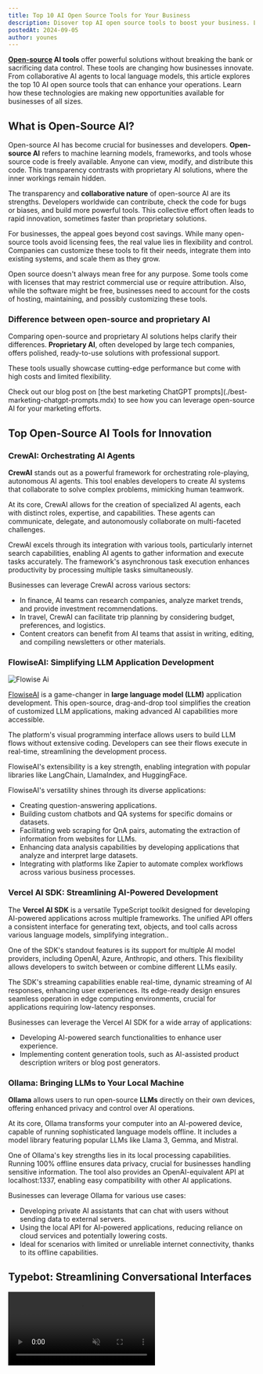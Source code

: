 ```yaml
---
title: Top 10 AI Open Source Tools for Your Business
description: Disover top AI open source tools to boost your business. Learn how these innovative solutions can enhance operations, save costs, and drive growth. Explore now!
postedAt: 2024-09-05
author: younes
---
```


**[Open-source](./open-source-chatbots.mdx) AI tools** offer powerful solutions without breaking the bank or sacrificing data control. These tools are changing how businesses innovate. From collaborative AI agents to local language models, this article explores the top 10 AI open source tools that can enhance your operations. Learn how these technologies are making new opportunities available for businesses of all sizes.

## What is Open-Source AI?

Open-source AI has become crucial for businesses and developers. **Open-source AI** refers to machine learning models, frameworks, and tools whose source code is freely available. Anyone can view, modify, and distribute this code. This transparency contrasts with proprietary AI solutions, where the inner workings remain hidden.

The transparency and **collaborative nature** of open-source AI are its strengths. Developers worldwide can contribute, check the code for bugs or biases, and build more powerful tools. This collective effort often leads to rapid innovation, sometimes faster than proprietary solutions.

For businesses, the appeal goes beyond cost savings. While many open-source tools avoid licensing fees, the real value lies in flexibility and control. Companies can customize these tools to fit their needs, integrate them into existing systems, and scale them as they grow.

<Info>
  Open source doesn't always mean free for any purpose. Some tools come with
  licenses that may restrict commercial use or require attribution. Also, while
  the software might be free, businesses need to account for the costs of
  hosting, maintaining, and possibly customizing these tools.
</Info>

### Difference between open-source and proprietary AI

Comparing open-source and proprietary AI solutions helps clarify their differences. **Proprietary AI**, often developed by large tech companies, offers polished, ready-to-use solutions with professional support.

These tools usually showcase cutting-edge performance but come with high costs and limited flexibility.

<Info>
  Check out our blog post on [the best marketing ChatGPT
  prompts](./best-marketing-chatgpt-prompts.mdx) to see how
  you can leverage open-source AI for your marketing efforts.
</Info>

## Top Open-Source AI Tools for Innovation

### CrewAI: Orchestrating AI Agents

<Youtube id="q6QLGS306d0" />

**CrewAI** stands out as a powerful framework for orchestrating role-playing, autonomous AI agents. This tool enables developers to create AI systems that collaborate to solve complex problems, mimicking human teamwork.

At its core, CrewAI allows for the creation of specialized AI agents, each with distinct roles, expertise, and capabilities. These agents can communicate, delegate, and autonomously collaborate on multi-faceted challenges.

CrewAI excels through its integration with various tools, particularly internet search capabilities, enabling AI agents to gather information and execute tasks accurately. The framework's asynchronous task execution enhances productivity by processing multiple tasks simultaneously.

Businesses can leverage CrewAI across various sectors:

- In finance, AI teams can research companies, analyze market trends, and provide investment recommendations.
- In travel, CrewAI can facilitate trip planning by considering budget, preferences, and logistics.
- Content creators can benefit from AI teams that assist in writing, editing, and compiling newsletters or other materials.

### FlowiseAI: Simplifying LLM Application Development

![Flowise Ai](/blog-assets/ai-open-source-tools/flowise-ai.jpg)

[FlowiseAI](https://typebot.io/blog/flowsise-alternatives) is a game-changer in **large language model (LLM)** application development.
This open-source, drag-and-drop tool simplifies the creation of customized LLM applications,
making advanced AI capabilities more accessible.

The platform's visual programming interface allows users to build LLM flows without extensive coding. Developers can see their flows execute in real-time, streamlining the development process.

FlowiseAI's extensibility is a key strength, enabling integration with popular libraries like LangChain, LlamaIndex, and HuggingFace.

FlowiseAI's versatility shines through its diverse applications:

- Creating question-answering applications.
- Building custom chatbots and QA systems for specific domains or datasets.
- Facilitating web scraping for QnA pairs, automating the extraction of information from websites for LLMs.
- Enhancing data analysis capabilities by developing applications that analyze and interpret large datasets.
- Integrating with platforms like Zapier to automate complex workflows across various business processes.

### Vercel AI SDK: Streamlining AI-Powered Development

The **Vercel AI SDK** is a versatile TypeScript toolkit designed for developing AI-powered applications across multiple frameworks. The unified API offers a consistent interface for generating text, objects, and tool calls across various language models, simplifying integration..

One of the SDK's standout features is its support for multiple AI model providers, including OpenAI, Azure, Anthropic, and others. This flexibility allows developers to switch between or combine different LLMs easily.

The SDK's streaming capabilities enable real-time, dynamic streaming of AI responses, enhancing user experiences. Its edge-ready design ensures seamless operation in edge computing environments, crucial for applications requiring low-latency responses.

Businesses can leverage the Vercel AI SDK for a wide array of applications:

- Developing AI-powered search functionalities to enhance user experience.
- Implementing content generation tools, such as AI-assisted product description writers or blog post generators.

### Ollama: Bringing LLMs to Your Local Machine

<Youtube id="Ox8hhpgrUi0" />

**Ollama** allows users to run open-source **LLMs** directly on their own devices, offering enhanced privacy and control over AI operations.

At its core, Ollama transforms your computer into an AI-powered device, capable of running sophisticated language models offline. It includes a model library featuring popular LLMs like Llama 3, Gemma, and Mistral.

One of Ollama's key strengths lies in its local processing capabilities. Running 100% offline ensures data privacy, crucial for businesses handling sensitive information. The tool also provides an OpenAI-equivalent API at localhost:1337, enabling easy compatibility with other AI applications.

Businesses can leverage Ollama for various use cases:

- Developing private AI assistants that can chat with users without sending data to external servers.
- Using the local API for AI-powered applications, reducing reliance on cloud services and potentially lowering costs.
- Ideal for scenarios with limited or unreliable internet connectivity, thanks to its offline capabilities.

## Typebot: Streamlining Conversational Interfaces

<video autoPlay muted src="/blog-assets/typebot-demo.mp4" />

Typebot is an open-source tool that empowers businesses to create engaging chatbots
and conversational forms without coding. This versatile platform offers a visual
builder that makes it easy to design complex conversation flows, integrate with various
tools, and deploy across multiple channels.

Key features of Typebot include:

1. User-friendly interface: The drag-and-drop builder allows for intuitive creation of conversational flows.
2. Customization options: Businesses can tailor the look and feel of their chatbots to match their brand identity.
3. Integration capabilities: Typebot connects seamlessly with popular tools like Google Sheets, Zapier, and various CRM systems.
4. Multi-platform deployment: Chatbots can be embedded on websites, shared via links, or integrated into messaging platforms.
5. Analytics and optimization: Built-in analytics help businesses track performance and refine their conversational strategies.

Typebot's open-source nature means businesses can host it on their own servers, ensuring data privacy and control.

<Cta />

### FLUX.1: Advancing Text-to-Image Generation

![FLUX.1 examples](/blog-assets/ai-open-source-tools/flux-1.jpg)

**FLUX.1**, developed by Black Forest Labs, is a cutting-edge text-to-image AI model.
It offers high-quality outputs and diverse capabilities, making it a valuable tool
for businesses in creative industries.

One of **FLUX.1**'s standout features is its superior text rendering ability. Unlike many AI models that struggle with generating legible text within images, FLUX.1 excels.

FLUX.1 isn't limited to just creating new images from text prompts. It also offers image-to-image transformation capabilities, allowing users to modify existing images based on text instructions. This versatility makes it a powerful tool for a wide range of visual content creation tasks.

Businesses in graphic design, digital art, and marketing can leverage FLUX.1 for various applications. It's especially useful for:

- Creating posters, book covers, logos, and other design elements requiring a blend of visual and textual components.
- Generating mockups and concept designs for product visualization, streamlining the product development process.

### Typesense: Revolutionizing Search Functionality

![Typesense](/blog-assets/ai-open-source-tools/typesense.jpg)

**Typesense** is a powerful, open-source search engine designed to deliver fast,
instant search experiences while prioritizing developer productivity. Its typo-tolerant
nature sets it apart, making it an ideal solution for businesses looking to enhance
their search capabilities.

At its core, Typesense excels in powering search-as-you-type autocomplete and search results pages with built-in typo tolerance.

One of Typesense's key strengths lies in its geo-search functionality. This feature enables businesses to implement location-based search capabilities, crucial for applications in sectors like [real estate](./real-estate-ai-chatbot.mdx), local services, or retail.

Additionally, Typesense offers vector search capabilities, opening up possibilities for similarity-based searches and semantic matching.

### Jan.ai: Your Personal AI Powerhouse

![Jan.ai](/blog-assets/ai-open-source-tools/jan-ai.jpg)

**Jan.ai** offers a significant step towards democratizing AI technology, providing an open-source, self-hosted alternative to proprietary AI platforms. This tool transforms your computer into an AI-powered device, capable of running large language models locally.

At the heart of Jan.ai is its commitment to privacy and user control. Running 100% offline ensures that all data and processing remain on the user's device, addressing concerns about data privacy and security.

### Perplexica: Redefining AI-Powered Search

![Perplexica](/blog-assets/ai-open-source-tools/perplexica.jpg)

**Perplexica** is an innovative, open-source AI-powered search engine providing deep
and accurate search results. By leveraging advanced machine learning algorithms and
large language models, Perplexica offers a refined and privacy-conscious alternative
to traditional search engines.

One of Perplexica's key strengths lies in its ability to understand user questions and provide contextually aware results. This goes beyond simple keyword matching, allowing for more nuanced and relevant outcomes.

The engine offers six focus modes, including specialized searches for YouTube, Wolfram Alpha, Reddit, and academic content, as well as a writing assistant mode.

Perplexica's **Copilot mode** represents a significant advancement in search technology. This feature searches top matches to find relevant web sources, providing users with more comprehensive and accurate results.

### OpenAI Whisper: Mastering Speech Recognition

![Whisper Github](/blog-assets/ai-open-source-tools/whisper-github.jpg)

**OpenAI Whisper** represents a significant advancement in automatic speech recognition
(ASR) technology. This deep learning model, based on a Transformer architecture,
was trained on 680,000 hours of multilingual, multitask data.

Want to train AIs on your own data? [Check our guide](./train-chatbot-on-your-own-data.mdx)

Whisper’s standout feature is its multilingual capability, supporting transcription and translation in nearly 100 languages. This makes it invaluable for businesses operating in global markets or dealing with multilingual content. The model's ability to handle various acoustic conditions and accents further enhances its versatility.

One of Whisper's key strengths lies in its adaptability. While it performs exceptionally well out-of-the-box, it can also be fine-tuned for specific domains or languages, allowing businesses to optimize its performance for their particular needs. The model’s high transcription accuracy across diverse audio datasets makes it reliable for a broad range of applications.

Businesses can leverage OpenAI Whisper for numerous practical applications:

- In content creation, generating accurate subtitles for videos in multiple languages, enhancing accessibility and expanding audience reach.
- In customer service, transcribing and analyzing customer calls in real-time, providing valuable insights for improving service quality.

## Scale Your Business with Open-Source AI Tools

Integrating **open-source AI tools** into your operations can transform your business, offering powerful capabilities at a fraction of the cost of proprietary solutions. However, successful implementation requires a strategic approach and careful planning.

### Assess Your Needs and Capabilities

Conduct a thorough assessment of your business needs and current technological capabilities. Identify areas where AI could provide the most significant impact. For instance, improve customer service with **OpenAI Whisper**, enhance product development with **FLUX.1**, or streamline data analysis using **Perplexica**.

Consider your team's technical expertise and available resources for implementation and maintenance. Tools like **FlowiseAI** offer user-friendly interfaces for team members with limited coding experience. Others, such as **CrewAI**, may require more advanced programming skills to fully leverage their capabilities.

### Invest in Training and Skill Development

The success of your AI initiatives depends on your team's skills and knowledge. Invest in training programs to help staff understand AI fundamentals and the specific open-source tools you're implementing.

Encourage your team to engage with the communities around these tools. Participating in forums and contributing to projects can provide valuable insights and keep your team updated on the latest developments.

### Establish a Robust Data Strategy

Many AI tools, including **Ollama** and **Vercel AI SDK**, rely on high-quality data to function effectively. Develop a comprehensive data strategy that addresses data collection, storage, preprocessing, and governance. Ensure compliance with relevant regulations and prioritize data security and privacy.

Set up data pipelines that efficiently feed into your AI tools. This might involve:

- Automated data collection processes.
- Establishing data cleaning protocols.
- Integrating data from various sources into a centralized repository.

### Monitor Performance and Iterate

Continuously monitor the performance and impact of your AI tools. Establish key performance indicators (KPIs) that align with your business goals. Regularly assess how the AI tools contribute to these metrics.

Be prepared to iterate on your implementations. Gather data and insights to fine-tune models, adjust workflows, or switch to different tools that better suit your evolving needs.

### Foster a Culture of Innovation

Encourage experimentation and innovation among your team members. Create an environment where employees feel empowered to propose new ideas for leveraging AI tools and are supported in testing these ideas.

The journey of scaling your business with open-source AI tools is one of continuous learning and adaptation. By carefully selecting and implementing these powerful technologies, businesses can unlock new levels of efficiency, innovation, and competitive advantage.

<Cta highlight="default" />
